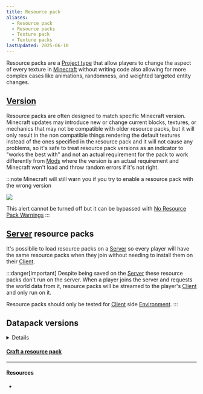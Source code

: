 ```yaml
---
title: Resource pack
aliases:
  - Resource pack
  - Resource packs
  - Texture pack
  - Texture packs
lastUpdated: 2025-06-10
---
```



Resource packs are a [Project type](/projecttype) that allow players to change the aspect of every texture in [Minecraft](/minecraft) without writing code also allowing for more complex cases like animations, randomness, and weighted targeted entity changes.

## [Version](/versions)
Resource packs are often designed to match specific Minecraft version.
Minecraft updates may introduce new or change current blocks, textures, or mechanics that may not be compatible with older resource packs, but it will only result in the non compatible things rendering the default textures instead of the ones specified in the resource pack and it will not cause any problems, so it's safe to treat resource pack versions as an indicator to "works the best with" and not an actual requirement for the pack to work differently from [Mods](/mod) where the version is an actual requirement and Minecraft won't load and throw random errors if it's not right.

:::note
Minecraft will still warn you if you try to enable a resource pack with the wrong version

![](../assets/deprecatedresourcepackwarning.png)

This alert cannot be turned off but it can be bypassed with [No Resource Pack Warnings](https://modrinth.com/mod/no-resource-pack-warnings)
:::

## [Server](/server) resource packs
It's possibile to load resource packs on a [Server](/server) so every player will have the same resource packs when they join without needing to install them on their [Client](/client).

:::danger[Important]
Despite being saved on the [Server](/server) these resource packs don't run on the server. When a player joins the server and requests the world data from it, resource packs will be streamed to the player's [Client](/client) and only run on it.

Resource packs should only be tested for [Client](/client) side [Environment](/environment).
:::

## Datapack versions

<details>

| [Minecraft](/minecraft) [Version](/versions) | Resource pack version |
| -------------------------------------------- | --------------------- |
| `1.21.6-pre3`                                | 63                    |
| `1.21.6-pre3`                                | 63                    |
| `1.21.6-pre2`                                | 63                    |
| `1.21.6-pre1`                                | 63                    |
| [`25w21a`](/25w21a)                          | 62                    |
| [`25w20a`](/25w20a)                          | 61                    |
| `25w19a`                                     | 60                    |
| `25w18a`                                     | 59                    |
| `25w17a`                                     | 58                    |
| `25w16a`                                     | 57                    |
| `25w15a`                                     | 56                    |
| [`25w14craftmine`](/craftmine)               | 55                    |
| [`1.21.5`](/springtolife)                    | 55                    |
| `1.21.5-rc2`                                 | 55                    |
| `1.21.5-rc1`                                 | 55                    |
| `1.21.5-pre3`                                | 55                    |
| `1.21.5-pre2`                                | 55                    |
| `1.21.5-pre1`                                | 55                    |
| `25w10a`                                     | 54                    |
| `25w09b`                                     | 53                    |
| `25w09a`                                     | 53                    |
| `25w08a`                                     | 53                    |
| `25w07a`                                     | 52                    |
| `25w06a`                                     | 51                    |
| `25w05a`                                     | 50                    |
| `25w04a`                                     | 49                    |
| `25w03a`                                     | 48                    |
| `25w02a`                                     | 47                    |
| `1.21.4`                                     | 46                    |
| `1.21.4-rc3`                                 |                       |
| `1.21.4-rc2`                                 |                       |
| `1.21.4-rc1`                                 |                       |
| `1.21.4-pre3`                                |                       |
| `1.21.4-pre2`                                |                       |
| `1.21.4-pre1`                                |                       |
| `24w46a`                                     |                       |
| `24w45a`                                     |                       |
| `24w44a`                                     |                       |
| `1.21.3`                                     |                       |
| `1.21.2`                                     |                       |
| `1.21.2-rc2`                                 |                       |
| `1.21.2-rc1`                                 |                       |
| `1.21.2-pre5`                                |                       |
| `1.21.2-pre4`                                |                       |
| `1.21.2-pre3`                                |                       |
| `1.21.2-pre2`                                |                       |
| `1.21.2-pre1`                                |                       |
| `24w40a`                                     |                       |
| `24w39a`                                     |                       |
| `24w38a`                                     |                       |
| `24w37a`                                     |                       |
| `24w36a`                                     |                       |
| `24w35a`                                     |                       |
| `24w34a`                                     |                       |
| `24w33a`                                     |                       |
| `1.21.1`                                     |                       |
| `1.21.1-rc1`                                 |                       |
| `1.21`                                       |                       |
| `1.21-rc1`                                   |                       |
| `1.21-pre4`                                  |                       |
| `1.21-pre3`                                  |                       |
| `1.21-pre2`                                  |                       |
| `1.21-pre1`                                  |                       |
| `24w21b`                                     |                       |
| `24w21a`                                     |                       |
| `24w20a`                                     |                       |
| `24w19b`                                     |                       |
| `24w19a`                                     |                       |
| `24w18a`                                     |                       |
| `1.20.6`                                     |                       |
| `1.20.6-rc1`                                 |                       |
| `1.20.5`                                     |                       |
| `1.20.5-rc3`                                 |                       |
| `1.20.5-rc2`                                 |                       |
| `1.20.5-rc1`                                 |                       |
| `1.20.5-pre4`                                |                       |
| `1.20.5-pre3`                                |                       |
| `1.20.5-pre2`                                |                       |
| `1.20.5-pre1`                                |                       |
| `24w14a`                                     |                       |
| `24w14potato`                                |                       |
| `24w13a`                                     |                       |
| `24w12a`                                     |                       |
| `24w11a`                                     |                       |
| `24w10a`                                     |                       |
| `24w09a`                                     |                       |
| `24w07a`                                     |                       |
| `24w06a`                                     |                       |
| `24w05b`                                     |                       |
| `24w05a`                                     |                       |
| `24w04a`                                     |                       |
| `24w03b`                                     |                       |
| `24w03a`                                     |                       |
| `23w51b`                                     |                       |
| `23w51a`                                     |                       |
| `1.20.4`                                     |                       |
| `1.20.4-rc1`                                 |                       |
| `1.20.3`                                     |                       |
| `1.20.3-rc1`                                 |                       |
| `1.20.3-pre4`                                |                       |
| `1.20.3-pre3`                                |                       |
| `1.20.3-pre2`                                |                       |
| `1.20.3-pre1`                                |                       |
| `23w46a`                                     |                       |
| `23w45a`                                     |                       |
| `23w44a`                                     |                       |
| `23w43b`                                     |                       |
| `23w43a`                                     |                       |
| `23w42a`                                     |                       |
| `23w41a`                                     |                       |
| `23w40a`                                     |                       |
| `1.20.2`                                     |                       |
| `1.20.2-rc2`                                 |                       |
| `1.20.2-rc1`                                 |                       |
| `1.20.2-pre4`                                |                       |
| `1.20.2-pre3`                                |                       |
| `1.20.2-pre2`                                |                       |
| `1.20.2-pre1`                                |                       |
| `23w35a`                                     |                       |
| `23w33a`                                     |                       |
| `23w32a`                                     |                       |
| `23w31a`                                     |                       |
| `1.20.1`                                     |                       |
| `1.20.1-rc1`                                 |                       |
| `1.20`                                       |                       |
| `1.20-rc1`                                   |                       |
| `1.20-pre7`                                  |                       |
| `1.20-pre6`                                  |                       |
| `1.20-pre5`                                  |                       |
| `1.20-pre4`                                  |                       |
| `1.20-pre3`                                  |                       |
| `1.20-pre2`                                  |                       |
| `1.20-pre1`                                  |                       |
| `23w18a`                                     |                       |
| `23w17a`                                     |                       |
| `23w16a`                                     |                       |
| `23w14a`                                     |                       |
| `23w13a_or_b`                                |                       |
| `23w13a`                                     |                       |
| `23w12a`                                     |                       |
| `1.19.4`                                     |                       |
| `1.19.4-rc3`                                 |                       |
| `1.19.4-rc2`                                 |                       |
| `1.19.4-rc1`                                 |                       |
| `1.19.4-pre4`                                |                       |
| `1.19.4-pre3`                                |                       |
| `1.19.4-pre2`                                |                       |
| `1.19.4-pre1`                                |                       |
| `23w07a`                                     |                       |
| `23w06a`                                     |                       |
| `23w05a`                                     |                       |
| `23w04a`                                     |                       |
| `23w03a`                                     |                       |
| `1.19.3`                                     |                       |
| `1.19.3-rc3`                                 |                       |
| `1.19.3-rc2`                                 |                       |
| `1.19.3-rc1`                                 |                       |
| `1.19.3-pre3`                                |                       |
| `1.19.3-pre2`                                |                       |
| `1.19.3-pre1`                                |                       |
| `22w46a`                                     |                       |
| `22w45a`                                     |                       |
| `22w44a`                                     |                       |
| `22w43a`                                     |                       |
| `22w42a`                                     |                       |
| `1.19.2`                                     |                       |
| `1.19.2-rc2`                                 |                       |
| `1.19.2-rc1`                                 |                       |
| `1.19.1`                                     |                       |
| `1.19.1-rc3`                                 |                       |
| `1.19.1-rc2`                                 |                       |
| `1.19.1-pre6`                                |                       |
| `1.19.1-pre5`                                |                       |
| `1.19.1-pre4`                                |                       |
| `1.19.1-pre3`                                |                       |
| `1.19.1-pre2`                                |                       |
| `1.19.1-rc1`                                 |                       |
| `1.19.1-pre1`                                |                       |
| `22w24a`                                     |                       |
| `1.19`                                       |                       |
| `1.19-rc2`                                   |                       |
| `1.19-rc1`                                   |                       |
| `1.19-pre5`                                  |                       |
| `1.19-pre4`                                  |                       |
| `1.19-pre3`                                  |                       |
| `1.19-pre2`                                  |                       |
| `1.19-pre1`                                  |                       |
| `22w19a`                                     |                       |
| `22w18a`                                     |                       |
| `22w17a`                                     |                       |
| `22w16b`                                     |                       |
| `22w16a`                                     |                       |
| `22w15a`                                     |                       |
| `22w14a`                                     |                       |
| `22w13oneblockatatime`                       |                       |
| `22w13a`                                     |                       |
| `22w12a`                                     |                       |
| `22w11a`                                     |                       |
| `1.18.2`                                     |                       |
| `1.18.2-rc1`                                 |                       |
| `1.18.2-pre3`                                |                       |
| `1.18.2-pre2`                                |                       |
| `1.18.2-pre1`                                |                       |
| `22w07a`                                     |                       |
| `22w06a`                                     |                       |
| `22w05a`                                     |                       |
| `22w03a`                                     |                       |
| `1.18.1`                                     |                       |
| `1.18.1-rc3`                                 |                       |
| `1.18.1-rc2`                                 |                       |
| `1.18.1-rc1`                                 |                       |
| `1.18.1-pre1`                                |                       |
| `1.18`                                       |                       |
| `1.18-rc4`                                   |                       |
| `1.18-rc3`                                   |                       |
| `1.18-rc2`                                   |                       |
| `1.18-rc1`                                   |                       |
| `1.18-pre8`                                  |                       |
| `1.18-pre7`                                  |                       |
| `1.18-pre6`                                  |                       |
| `1.18-pre5`                                  |                       |
| `1.18-pre4`                                  |                       |
| `1.18-pre3`                                  |                       |
| `1.18-pre2`                                  |                       |
| `1.18-pre1`                                  |                       |
| `21w44a`                                     |                       |
| `21w43a`                                     |                       |
| `21w42a`                                     |                       |
| `21w41a`                                     |                       |
| `21w40a`                                     |                       |
| `21w39a`                                     |                       |
| `21w38a`                                     |                       |
| `21w37a`                                     |                       |
| `1.17.1`                                     |                       |
| `1.17.1-rc2`                                 |                       |
| `1.17.1-rc1`                                 |                       |
| `1.17.1-pre3`                                |                       |
| `1.17.1-pre2`                                |                       |
| `1.17.1-pre1`                                |                       |
| `1.17`                                       |                       |
| `1.17-rc2`                                   |                       |
| `1.17-rc1`                                   |                       |
| `1.17-pre5`                                  |                       |
| `1.17-pre4`                                  |                       |
| `1.17-pre3`                                  |                       |
| `1.17-pre2`                                  |                       |
| `1.17-pre1`                                  |                       |
| `21w20a`                                     |                       |
| `21w19a`                                     |                       |
| `21w18a`                                     |                       |
| `21w17a`                                     |                       |
| `21w16a`                                     |                       |
| `21w15a`                                     |                       |
| `21w14a`                                     |                       |
| `21w13a`                                     |                       |
| `21w11a`                                     |                       |
| `21w10a`                                     |                       |
| `21w08b`                                     |                       |
| `21w08a`                                     |                       |
| `21w07a`                                     |                       |
| `21w06a`                                     |                       |
| `21w05b`                                     |                       |
| `21w05a`                                     |                       |
| `21w03a`                                     |                       |
| `1.16.5`                                     |                       |
| `1.16.5-rc1`                                 |                       |
| `20w51a`                                     |                       |
| `20w49a`                                     |                       |
| `20w48a`                                     |                       |
| `20w46a`                                     |                       |
| `20w45a`                                     |                       |
| `1.16.4`                                     |                       |
| `1.16.4-rc1`                                 |                       |
| `1.16.4-pre2`                                |                       |
| `1.16.4-pre1`                                |                       |
| `1.16.3`                                     |                       |
| `1.16.3-rc1`                                 |                       |
| `1.16.2`                                     |                       |
| `1.16.2-rc2`                                 |                       |
| `1.16.2-rc1`                                 |                       |
| `1.16.2-pre3`                                |                       |
| `1.16.2-pre2`                                |                       |
| `1.16.2-pre1`                                |                       |
| `20w30a`                                     |                       |
| `20w29a`                                     |                       |
| `20w28a`                                     |                       |
| `20w27a`                                     |                       |
| `1.16.1`                                     |                       |
| `1.16`                                       |                       |
| `1.16-rc1`                                   |                       |
| `1.16-pre8`                                  |                       |
| `1.16-pre7`                                  |                       |
| `1.16-pre6`                                  |                       |
| `1.16-pre5`                                  |                       |
| `1.16-pre4`                                  |                       |
| `1.16-pre3`                                  |                       |
| `1.16-pre2`                                  |                       |
| `1.16-pre1`                                  |                       |
| `20w22a`                                     |                       |
| `20w21a`                                     |                       |
| `20w20b`                                     |                       |
| `20w20a`                                     |                       |
| `20w19a`                                     |                       |
| `20w18a`                                     |                       |
| `20w17a`                                     |                       |
| `20w16a`                                     |                       |
| `20w15a`                                     |                       |
| `20w14a`                                     |                       |
| `20w14infinite`                              |                       |
| `20w13b`                                     |                       |
| `20w13a`                                     |                       |
| `20w12a`                                     |                       |
| `20w11a`                                     |                       |
| `20w10a`                                     |                       |
| `20w09a`                                     |                       |
| `20w08a`                                     |                       |
| `20w07a`                                     |                       |
| `20w06a`                                     |                       |
| `1.15.2`                                     |                       |
| `1.15.2-pre2`                                |                       |
| `1.15.2-pre1`                                |                       |
| `1.15.1`                                     |                       |
| `1.15.1-pre1`                                |                       |
| `1.15`                                       |                       |
| `1.15-pre7`                                  |                       |
| `1.15-pre6`                                  |                       |
| `1.15-pre5`                                  |                       |
| `1.15-pre4`                                  |                       |
| `1.15-pre3`                                  |                       |
| `1.15-pre2`                                  |                       |
| `1.15-pre1`                                  |                       |
| `19w46b`                                     |                       |
| `19w46a`                                     |                       |
| `19w45b`                                     |                       |
| `19w45a`                                     |                       |
| `19w44a`                                     |                       |
| `19w42a`                                     |                       |
| `19w41a`                                     |                       |
| `19w40a`                                     |                       |
| `19w39a`                                     |                       |
| `19w38b`                                     |                       |
| `19w38a`                                     |                       |
| `19w37a`                                     |                       |
| `19w36a`                                     |                       |
| `19w35a`                                     |                       |
| `19w34a`                                     |                       |
| `1.14.4`                                     |                       |
| `1.14.4-pre7`                                |                       |
| `1.14.4-pre6`                                |                       |
| `1.14.4-pre5`                                |                       |
| `1.14.4-pre4`                                |                       |
| `1.14.4-pre3`                                |                       |
| `1.14.4-pre2`                                |                       |
| `1.14.4-pre1`                                |                       |
| `1.14.3`                                     |                       |
| `1.14.3-pre4`                                |                       |
| `1.14.3-pre3`                                |                       |
| `1.14.3-pre2`                                |                       |
| `1.14.3-pre1`                                |                       |
| `1.14.2`                                     |                       |
| `1.14.2-pre4`                                |                       |
| `1.14.2-pre3`                                |                       |
| `1.14.2-pre2`                                |                       |
| `1.14.2-pre1`                                |                       |
| `1.14.1`                                     |                       |
| `1.14.1-pre2`                                |                       |
| `1.14.1-pre1`                                |                       |
| `1.14`                                       |                       |
| `1.14-pre5`                                  |                       |
| `1.14-pre4`                                  |                       |
| `1.14-pre3`                                  |                       |
| `1.14-pre2`                                  |                       |
| `1.14-pre1`                                  |                       |
| `19w14b`                                     |                       |
| `19w14a`                                     |                       |
| `3D-Shareware-v1.34`                         |                       |
| `19w13b`                                     |                       |
| `19w13a`                                     |                       |
| `19w12b`                                     |                       |
| `19w12a`                                     |                       |
| `19w11b`                                     |                       |
| `19w11a`                                     |                       |
| `19w09a`                                     |                       |
| `19w08b`                                     |                       |
| `19w08a`                                     |                       |
| `19w07a`                                     |                       |
| `19w06a`                                     |                       |
| `19w05a`                                     |                       |
| `19w04b`                                     |                       |
| `19w04a`                                     |                       |
| `19w03c`                                     |                       |
| `19w03b`                                     |                       |
| `19w03a`                                     |                       |
| `19w02a`                                     |                       |
| `18w50a`                                     |                       |
| `18w49a`                                     |                       |
| `18w48b`                                     |                       |
| `18w48a`                                     |                       |
| `18w47b`                                     |                       |
| `18w47a`                                     |                       |
| `18w46a`                                     |                       |
| `18w45a`                                     |                       |
| `18w44a`                                     |                       |
| `18w43c`                                     |                       |
| `18w43b`                                     |                       |
| `18w43a`                                     |                       |
| `1.13.2`                                     |                       |
| `1.13.2-pre2`                                |                       |
| `1.13.2-pre1`                                |                       |
| `1.13.1`                                     |                       |
| `1.13.1-pre2`                                |                       |
| `1.13.1-pre1`                                |                       |
| `18w33a`                                     |                       |
| `18w32a`                                     |                       |
| `18w31a`                                     |                       |
| `18w30b`                                     |                       |
| `18w30a`                                     |                       |
| `1.13`                                       |                       |
| `1.13-pre10`                                 |                       |
| `1.13-pre9`                                  |                       |
| `1.13-pre8`                                  |                       |
| `1.13-pre7`                                  |                       |
| `1.13-pre6`                                  |                       |
| `1.13-pre5`                                  |                       |
| `1.13-pre4`                                  |                       |
| `1.13-pre3`                                  |                       |
| `1.13-pre2`                                  |                       |
| `1.13-pre1`                                  |                       |
| `18w22c`                                     |                       |
| `18w22b`                                     |                       |
| `18w22a`                                     |                       |
| `18w21b`                                     |                       |
| `18w21a`                                     |                       |
| `18w20c`                                     |                       |
| `18w20b`                                     |                       |
| `18w20a`                                     |                       |
| `18w19b`                                     |                       |
| `18w19a`                                     |                       |
| `18w16a`                                     |                       |
| `18w15a`                                     |                       |
| `18w14b`                                     |                       |
| `18w14a`                                     |                       |
| `18w11a`                                     |                       |
| `18w10d`                                     |                       |
| `18w10c`                                     |                       |
| `18w10b`                                     |                       |
| `18w10a`                                     |                       |
| `18w09a`                                     |                       |
| `18w08b`                                     |                       |
| `18w08a`                                     |                       |
| `18w07c`                                     |                       |
| `18w07b`                                     |                       |
| `18w07a`                                     |                       |
| `18w06a`                                     |                       |
| `18w05a`                                     |                       |
| `18w03b`                                     |                       |
| `18w03a`                                     |                       |
| `18w02a`                                     |                       |
| `18w01a`                                     |                       |
| `17w50a`                                     |                       |
| `17w49b`                                     |                       |
| `17w49a`                                     |                       |
| `17w48a`                                     |                       |
| `17w47b`                                     |                       |
| `17w47a`                                     |                       |
| `17w46a`                                     |                       |
| `17w45b`                                     |                       |
| `17w45a`                                     |                       |
| `17w43b`                                     |                       |
| `17w43a`                                     |                       |
| `1.12.2`                                     |                       |
| `1.12.2-pre2`                                |                       |
| `1.12.2-pre1`                                |                       |
| `1.12.1`                                     |                       |
| `1.12.1-pre1`                                |                       |
| `17w31a`                                     |                       |
| `1.12`                                       |                       |
| `1.12-pre7`                                  |                       |
| `1.12-pre6`                                  |                       |
| `1.12-pre5`                                  |                       |
| `1.12-pre4`                                  |                       |
| `1.12-pre3`                                  |                       |
| `1.12-pre2`                                  |                       |
| `1.12-pre1`                                  |                       |
| `17w18b`                                     |                       |
| `17w18a`                                     |                       |
| `17w17b`                                     |                       |
| `17w17a`                                     |                       |
| `17w16b`                                     |                       |
| `17w16a`                                     |                       |
| `17w15a`                                     |                       |
| `17w14a`                                     |                       |
| `17w13b`                                     |                       |
| `17w13a`                                     |                       |
| `17w06a`                                     |                       |
| `1.11.2`                                     |                       |
| `1.11.1`                                     |                       |
| `16w50a`                                     |                       |
| `1.11`                                       |                       |
| `1.11-pre1`                                  |                       |
| `16w44a`                                     |                       |
| `16w43a`                                     |                       |
| `16w42a`                                     |                       |
| `16w41a`                                     |                       |
| `16w40a`                                     |                       |
| `16w39c`                                     |                       |
| `16w39b`                                     |                       |
| `16w39a`                                     |                       |
| `16w38a`                                     |                       |
| `16w36a`                                     |                       |
| `16w35a`                                     |                       |
| `16w33a`                                     |                       |
| `16w32b`                                     |                       |
| `16w32a`                                     |                       |
| `1.10.2`                                     |                       |
| `1.10.1`                                     |                       |
| `1.10`                                       |                       |
| `1.10-pre2`                                  |                       |
| `1.10-pre1`                                  |                       |
| `16w21b`                                     |                       |
| `16w21a`                                     |                       |
| `16w20a`                                     |                       |
| `1.9.4`                                      |                       |
| `1.9.3`                                      |                       |
| `1.9.3-pre3`                                 |                       |
| `1.9.3-pre2`                                 |                       |
| `1.9.3-pre1`                                 |                       |
| `16w15b`                                     |                       |
| `16w15a`                                     |                       |
| `16w14a`                                     |                       |
| `1.RV-Pre1`                                  |                       |
| `1.9.2`                                      |                       |
| `1.9.1`                                      |                       |
| `1.9.1-pre3`                                 |                       |
| `1.9.1-pre2`                                 |                       |
| `1.9.1-pre1`                                 |                       |
| `1.9`                                        |                       |
| `1.9-pre4`                                   |                       |
| `1.9-pre3`                                   |                       |
| `1.9-pre2`                                   |                       |
| `1.9-pre1`                                   |                       |
| `16w07b`                                     |                       |
| `16w07a`                                     |                       |
| `16w06a`                                     |                       |
| `16w05b`                                     |                       |
| `16w05a`                                     |                       |
| `16w04a`                                     |                       |
| `16w03a`                                     |                       |
| `16w02a`                                     |                       |
| `15w51b`                                     |                       |
| `15w51a`                                     |                       |
| `15w50a`                                     |                       |
| `15w49b`                                     |                       |
| `1.8.9`                                      |                       |
| `15w49a`                                     |                       |
| `15w47c`                                     |                       |
| `15w47b`                                     |                       |
| `15w47a`                                     |                       |
| `15w46a`                                     |                       |
| `15w45a`                                     |                       |
| `15w44b`                                     |                       |
| `15w44a`                                     |                       |
| `15w43c`                                     |                       |
| `15w43b`                                     |                       |
| `15w43a`                                     |                       |
| `15w42a`                                     |                       |
| `15w41b`                                     |                       |
| `15w41a`                                     |                       |
| `15w40b`                                     |                       |
| `15w40a`                                     |                       |
| `15w39c`                                     |                       |
| `15w39b`                                     |                       |
| `15w39a`                                     |                       |
| `15w38b`                                     |                       |
| `15w38a`                                     |                       |
| `15w37a`                                     |                       |
| `15w36d`                                     |                       |
| `15w36c`                                     |                       |
| `15w36b`                                     |                       |
| `15w36a`                                     |                       |
| `15w35e`                                     |                       |
| `15w35d`                                     |                       |
| `15w35c`                                     |                       |
| `15w35b`                                     |                       |
| `15w35a`                                     |                       |
| `15w34d`                                     |                       |
| `15w34c`                                     |                       |
| `15w34b`                                     |                       |
| `15w34a`                                     |                       |
| `15w33c`                                     |                       |
| `15w33b`                                     |                       |
| `15w33a`                                     |                       |
| `15w32c`                                     |                       |
| `15w32b`                                     |                       |
| `15w32a`                                     |                       |
| `15w31c`                                     |                       |
| `15w31b`                                     |                       |
| `15w31a`                                     |                       |
| `1.8.8`                                      |                       |
| `1.8.7`                                      |                       |
| `1.8.6`                                      |                       |
| `1.8.5`                                      |                       |
| `1.8.4`                                      |                       |
| `15w14a`                                     |                       |
| `1.8.3`                                      |                       |
| `1.8.2`                                      |                       |
| `1.8.2-pre7`                                 |                       |
| `1.8.2-pre6`                                 |                       |
| `1.8.2-pre5`                                 |                       |
| `1.8.2-pre4`                                 |                       |
| `1.8.2-pre3`                                 |                       |
| `1.8.2-pre2`                                 |                       |
| `1.8.2-pre1`                                 |                       |
| `1.8.1`                                      |                       |
| `1.8.1-pre5`                                 |                       |
| `1.8.1-pre4`                                 |                       |
| `1.8.1-pre3`                                 |                       |
| `1.8.1-pre2`                                 |                       |
| `1.8.1-pre1`                                 |                       |
| `1.8`                                        |                       |
| `1.8-pre3`                                   |                       |
| `1.8-pre2`                                   |                       |
| `1.8-pre1`                                   |                       |
| `14w34d`                                     |                       |
| `14w34c`                                     |                       |
| `14w34b`                                     |                       |
| `14w34a`                                     |                       |
| `14w33c`                                     |                       |
| `14w33b`                                     |                       |
| `14w33a`                                     |                       |
| `14w32d`                                     |                       |
| `14w32c`                                     |                       |
| `14w32b`                                     |                       |
| `14w32a`                                     |                       |
| `14w31a`                                     |                       |
| `14w30c`                                     |                       |
| `14w30b`                                     |                       |
| `14w30a`                                     |                       |
| `14w29b`                                     |                       |
| `14w29a`                                     |                       |
| `14w28b`                                     |                       |
| `14w28a`                                     |                       |
| `14w27b`                                     |                       |
| `14w27a`                                     |                       |
| `14w26c`                                     |                       |
| `14w26b`                                     |                       |
| `14w26a`                                     |                       |
| `14w25b`                                     |                       |
| `14w25a`                                     |                       |
| `14w21b`                                     |                       |
| `14w21a`                                     |                       |
| `14w20b`                                     |                       |
| `14w20a`                                     |                       |
| `1.7.10`                                     |                       |
| `1.7.10-pre4`                                |                       |
| `1.7.10-pre3`                                |                       |
| `1.7.10-pre2`                                |                       |
| `1.7.10-pre1`                                |                       |
| `14w19a`                                     |                       |
| `14w18b`                                     |                       |
| `14w18a`                                     |                       |
| `14w17a`                                     |                       |
| `14w11b`                                     |                       |
| `1.7.9`                                      |                       |
| `1.7.8`                                      |                       |
| `1.7.7`                                      |                       |
| `1.7.6`                                      |                       |
| `14w11a`                                     |                       |
| `1.7.6-pre2`                                 |                       |
| `1.7.6-pre1`                                 |                       |
| `14w10c`                                     |                       |
| `14w10b`                                     |                       |
| `14w10a`                                     |                       |
| `14w08a`                                     |                       |
| `1.7.5`                                      |                       |
| `14w07a`                                     |                       |
| `14w06b`                                     |                       |
| `14w06a`                                     |                       |
| `14w05b`                                     |                       |
| `14w05a`                                     |                       |
| `14w04b`                                     |                       |
| `14w04a`                                     |                       |
| `14w03b`                                     |                       |
| `14w03a`                                     |                       |
| `14w02c`                                     |                       |
| `14w02b`                                     |                       |
| `14w02a`                                     |                       |
| `1.7.4`                                      |                       |
| `1.7.3`                                      |                       |
| `13w49a`                                     |                       |
| `13w48b`                                     |                       |
| `13w48a`                                     |                       |
| `13w47e`                                     |                       |
| `13w47d`                                     |                       |
| `13w47c`                                     |                       |
| `13w47b`                                     |                       |
| `13w47a`                                     |                       |
| `1.7.2`                                      |                       |
| `1.7.1`                                      |                       |
| `1.7`                                        |                       |
| `13w43a`                                     |                       |
| `13w42b`                                     |                       |
| `13w42a`                                     |                       |
| `13w41b`                                     |                       |
| `13w41a`                                     |                       |
| `13w39b`                                     |                       |
| `13w39a`                                     |                       |
| `13w38c`                                     |                       |
| `13w38b`                                     |                       |
| `13w38a`                                     |                       |
| `1.6.4`                                      |                       |
| `13w37b`                                     |                       |
| `1.6.3`                                      |                       |
| `13w37a`                                     |                       |
| `13w36b`                                     |                       |
| `13w36a`                                     |                       |
| `1.6.2`                                      |                       |
| `1.6.1`                                      |                       |

</details>

#### [Craft a resource pack](/craftresourcepack)

---

#### Resources

- <Wiki path="w/Resource_pack" />
